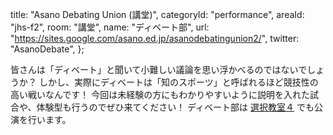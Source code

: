   title: "Asano Debating Union (講堂)",
  categoryId: "performance",
  areaId: "jhs-f2",
  room: "講堂",
  name: "ディベート部",
  url: "https://sites.google.com/asano.ed.jp/asanodebatingunion2/",
  twitter: "AsanoDebate",
};

皆さんは「ディベート」と聞いて小難しい議論を思い浮かべるのではないでしょうか？
しかし、実際にディベートは「知のスポーツ」と呼ばれるほど競技性の高い戦いなんです！
今回は未経験の方にもわかりやすいように説明を入れた試合や、体験型も行うのでぜひ来てください！
ディベート部は [選択教室４](/map/hs-f4) でも公演を行います。
